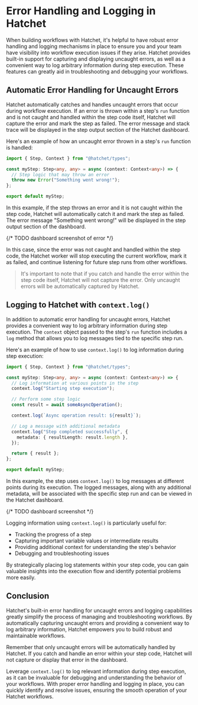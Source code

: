 # Error Handling and Logging in Hatchet

When building workflows with Hatchet, it's helpful to have robust error handling and logging mechanisms in place to ensure you and your team have visibility into workflow execution issues if they arise. Hatchet provides built-in support for capturing and displaying uncaught errors, as well as a convenient way to log arbitrary information during step execution. These features can greatly aid in troubleshooting and debugging your workflows.

## Automatic Error Handling for Uncaught Errors

Hatchet automatically catches and handles uncaught errors that occur during workflow execution. If an error is thrown within a step's `run` function and is not caught and handled within the step code itself, Hatchet will capture the error and mark the step as failed. The error message and stack trace will be displayed in the step output section of the Hatchet dashboard.

Here's an example of how an uncaught error thrown in a step's `run` function is handled:

```typescript
import { Step, Context } from "@hatchet/types";

const myStep: Step<any, any> = async (context: Context<any>) => {
  // Step logic that may throw an error
  throw new Error("Something went wrong!");
};

export default myStep;
```

In this example, if the step throws an error and it is not caught within the step code, Hatchet will automatically catch it and mark the step as failed. The error message "Something went wrong!" will be displayed in the step output section of the dashboard.

{/* TODO dashboard screenshot of error */}

In this case, since the error was not caught and handled within the step code, the Hatchet worker will stop executing the current workflow, mark it as failed, and continue listening for future step runs from other workflows.

> It's important to note that if you catch and handle the error within the step code itself, Hatchet will not capture the error. Only uncaught errors will be automatically captured by Hatchet.

## Logging to Hatchet with `context.log()`

In addition to automatic error handling for uncaught errors, Hatchet provides a convenient way to log arbitrary information during step execution. The `context` object passed to the step's `run` function includes a `log` method that allows you to log messages tied to the specific step run.

Here's an example of how to use `context.log()` to log information during step execution:

```typescript
import { Step, Context } from "@hatchet/types";

const myStep: Step<any, any> = async (context: Context<any>) => {
  // Log information at various points in the step
  context.log("Starting step execution");

  // Perform some step logic
  const result = await someAsyncOperation();

  context.log(`Async operation result: ${result}`);

  // Log a message with additional metadata
  context.log("Step completed successfully", {
    metadata: { resultLength: result.length },
  });

  return { result };
};

export default myStep;
```

In this example, the step uses `context.log()` to log messages at different points during its execution. The logged messages, along with any additional metadata, will be associated with the specific step run and can be viewed in the Hatchet dashboard.

{/* TODO dashboard screenshot */}

Logging information using `context.log()` is particularly useful for:

- Tracking the progress of a step
- Capturing important variable values or intermediate results
- Providing additional context for understanding the step's behavior
- Debugging and troubleshooting issues

By strategically placing log statements within your step code, you can gain valuable insights into the execution flow and identify potential problems more easily.

## Conclusion

Hatchet's built-in error handling for uncaught errors and logging capabilities greatly simplify the process of managing and troubleshooting workflows. By automatically capturing uncaught errors and providing a convenient way to log arbitrary information, Hatchet empowers you to build robust and maintainable workflows.

Remember that only uncaught errors will be automatically handled by Hatchet. If you catch and handle an error within your step code, Hatchet will not capture or display that error in the dashboard.

Leverage `context.log()` to log relevant information during step execution, as it can be invaluable for debugging and understanding the behavior of your workflows. With proper error handling and logging in place, you can quickly identify and resolve issues, ensuring the smooth operation of your Hatchet workflows.
